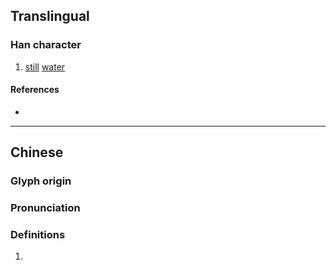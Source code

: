 {{also|涠}}
{{character info}}
==Translingual==

===Han character===
{{Han char|rn=85|rad=水|as=12|sn=15|four=36100|canj=EWDQ|ids=⿰氵圍}}

# [[still]] [[water]]

====References====
* {{Han ref|kx=0651.190|dkj=18310|dj=1061.220|hdz=31742.080|uh=6F7F|ud=28543|bh=E65C|bd=58972}}

----

==Chinese==
{{zh-forms|s=涠}}

===Glyph origin===
{{Han etym}}

===Pronunciation===
{{zh-pron
|m=wéi
|c=wai4
|mc=y
|oc=y
|cat=
}}

===Definitions===
{{zh-hanzi}}

# {{rfdef|zh}}